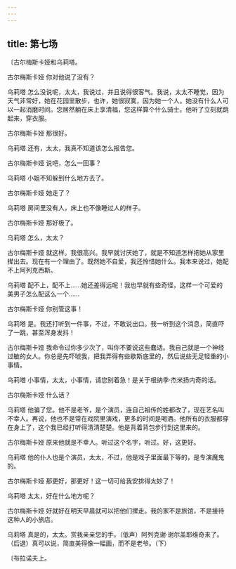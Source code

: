```yaml
---
---
---
```

title: 第七场
---




〔古尔梅斯卡娅和乌莉塔。





古尔梅斯卡娅 你对他说了没有？

乌莉塔 怎么没说呢，太太，我说过，并且说得很客气。我说，太太不睡觉，因为天气非常好，她在花园里散步，也许，她很寂寞，因为她一个人，她没有什么人可以一起消磨时间。您居然躺在床上享清福，您这样算个什么骑士。他听了立刻就跳起来，穿衣服。

古尔梅斯卡娅 那很好。

乌莉塔 还有，太太，我真不知道该怎么报告您。

古尔梅斯卡娅 说吧，怎么一回事？

乌莉塔 小姐不知躲到什么地方去了。

古尔梅斯卡娅 她走了？

乌莉塔 房间里没有人，床上也不像睡过人的样子。

古尔梅斯卡娅 那好极了。

乌莉塔 怎么，太太？

古尔梅斯卡娅 就这样。我很高兴。我早就讨厌她了，就是不知道怎样把她从家里撵出去。现在有一个理由了。既然她不自爱，我还怜惜她什么。我本来说过，她配不上阿列克西斯。

乌莉塔 配不上，配不上……她还差得远呢！我也早就有些奇怪，这样一个可爱的美男子怎么配这么一个……

古尔梅斯卡娅 你别管这事！

乌莉塔 是。我还打听到一件事，不过，不敢说出口。我一听到这个消息，简直吓了一跳，甚至浑身发抖！

古尔梅斯卡娅 我命令过你多少次了，叫你不要说这些蠢话。我自己就是一个神经过敏的女人。你总是先吓唬我，把我弄得有些歇斯底里的，然后说些无足轻重的小事情。

乌莉塔 小事情，太太，小事情，请您别着急！是关于根纳季·杰米扬内奇的话。

古尔梅斯卡娅 什么话？

乌莉塔 他骗了您。他不是老爷，是个演员，连自己祖传的姓都改了，现在艺名叫不幸人。再说，他也不是常在戏院里演戏，更多的时间是喝酒。他所有的衣服都穿在身上了，这个我已经打听得清清楚楚。他是背着背包步行到这里来的。

古尔梅斯卡娅 原来他就是不幸人。听过这个名字，听过。好，这更好。

乌莉塔 他的仆人也是个演员，太太，不过，他是戏子里面最下等的，是专演魔鬼的。

古尔梅斯卡娅 那更好，那更好！这一切可给我安排得太妙了！

乌莉塔 太太，好在什么地方呢？

古尔梅斯卡娅 好就好在明天早晨就可以把他们撵走。我的家不是旅馆，不是接待这种人的小旅店。

乌莉塔 真是的，太太。赏我亲亲您的手。（低声）阿列克谢·谢尔盖耶维奇来了。（后退）真可以说，简直美得像一幅画，而不是老爷。（下）

〔布拉诺夫上。